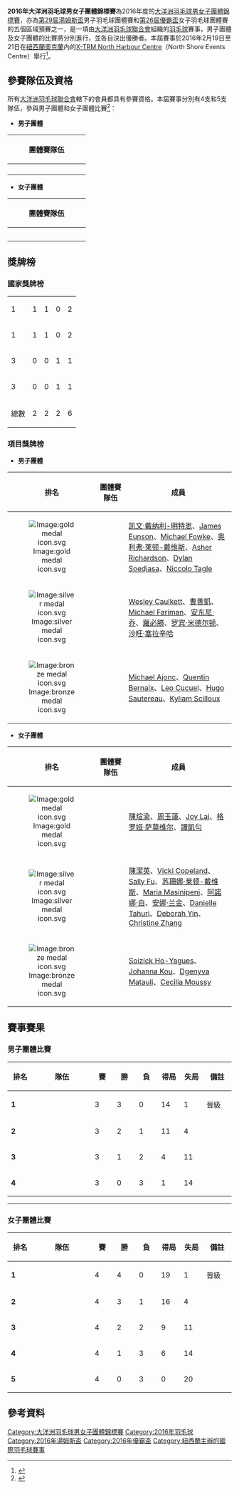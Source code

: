 {{noteTA|G1=Badminton}}
{{infobox badminton event
|name           = 2016年大洋洲羽毛球男女子團體錦標賽<br/><small>({{lang|en|2016 Oceania Men's and Women's Team Championships}})</small>
|image          =
|size           = 
|caption        = 
|dates          = 2016年2月19日－2月21日
|number_edition = 
|level          =
|prize_money    =
|location       = {{NZL}}[[奧克蘭|奧克蘭]] 
|venue          = [[X-TRM_North_Harbour_Centre|X-TRM North Harbour Centre]]
|previous       = 
|next           = 2018年大洋洲羽毛球男女子團體錦標賽
}}
'''2016年大洋洲羽毛球男女子團體錦標賽'''為2016年度的[[大洋洲羽毛球男女子團體錦標賽|大洋洲羽毛球男女子團體錦標賽]]，亦為[[2016年湯姆斯盃|第29屆湯姆斯盃]]男子羽毛球團體賽和[[2016年優霸盃|第26屆優霸盃]]女子羽毛球團體賽的五個區域預賽之一，是一項由[[大洋洲羽毛球聯合會|大洋洲羽毛球聯合會]]組織的[[羽毛球|羽毛球]]賽事，男子團體及女子團體的比賽將分別進行，並各自決出優勝者。本屆賽事於2016年2月19日至21日在[[紐西蘭|紐西蘭]][[奧克蘭|奧克蘭]]內的[[X-TRM_North_Harbour_Centre|X-TRM North Harbour Centre]]（North Shore Events Centre）舉行<ref name="Prospectus">{{cite web|title=2016 Oceania Continental Men's and Women's Team Championships|url=http://www.bwfbadminton.org/tournamentcalendar_event.aspx?id=28189|publisher=BWF|accessdate=2016-04-02|archive-date=2016-04-02|archive-url=https://web.archive.org/web/20160402191612/http://www.bwfbadminton.org/tournamentcalendar_event.aspx?id=28189|dead-url=no}}{{en}}</ref>。

==參賽隊伍及資格==
所有[[大洋洲羽毛球聯合會|大洋洲羽毛球聯合會]]轄下的會員都具有參賽資格。本屆賽事分別有4支和5支隊伍，參與男子團體和女子團體比賽<ref>{{cite web|title=2016 Oceania Men's and Women's Team Championships - Draws|url=http://bwf.tournamentsoftware.com/sport/draws.aspx?id=0911CC49-02FB-4CF2-B553-1E501009FCB3|website=tournamentsoftware.com}}{{en}}</ref>：
{{col-begin}}
{{col-2}}
*'''男子團體'''
{| class=wikitable style="text-align:left; font-size:small"
!width=160|團體賽隊伍
|-
|{{bat|AUS}}
|-
|{{bat|NCL}}
|-
|{{bat|NZL}}
|-
|{{bat|PYF}}
|}
{{col-2}}
*'''女子團體'''
{| class=wikitable style="text-align:left; font-size:small"
!width=160|團體賽隊伍
|-
|{{bat|AUS}}
|-
|{{bat|GUM}}
|-
|{{bat|NCL}}
|-
|{{bat|NZL}}
|-
|{{bat|PYF}}
|}
{{col-end}}

==獎牌榜==
===國家獎牌榜===
{| {{RankedMedalTable}}
|-
|1||style="text-align:left"|{{bat|AUS}}  ||1 ||1 ||0 ||2
|-
|1||style="text-align:left"|{{bat|NZL}}  ||1 ||1 ||0 ||2
|-
|3||style="text-align:left"|{{bat|NCL}}  ||0 ||0 ||1 ||1
|-
|3||style="text-align:left"|{{bat|PYF}}  ||0 ||0 ||1 ||1
|- class="sortbottom"
!colspan=2|總數|| 2 || 2 || 2 || 6
|}

===項目獎牌榜===
*'''男子團體'''
{| class=wikitable style="text-align:left; font-size:90%" width="800px"
!width=50 |排名
!width=150|團體賽隊伍
!width=600|成員
|-bgcolor=ccffcc
|style="text-align:center"|[[Image:gold_medal_icon.svg|Image:gold medal icon.svg]]
|{{bat|NZL}}
|[[凯文·戴纳利-明特恩|凯文·戴纳利-明特恩]]、[[James_Eunson|James Eunson]]、[[Michael_Fowke|Michael Fowke]]、[[奥利弗·莱顿-戴维斯|奥利弗·莱顿-戴维斯]]、[[Asher_Richardson|Asher Richardson]]、[[Dylan_Soedjasa|Dylan Soedjasa]]、[[Niccolo_Tagle|Niccolo Tagle]]
|-
|style="text-align:center"|[[Image:silver_medal_icon.svg|Image:silver medal icon.svg]]
|{{bat|AUS}}
|[[Wesley_Caulkett|Wesley Caulkett]]、[[曹善凱|曹善凱]]、[[Michael_Fariman|Michael Fariman]]、[[安东尼·乔|安东尼·乔]]、[[羅必勝|羅必勝]]、[[罗宾·米德尔顿|罗宾·米德尔顿]]、[[沙旺·塞拉辛哈|沙旺·塞拉辛哈]]

|-
|style="text-align:center"|[[Image:bronze_medal_icon.svg|Image:bronze medal icon.svg]]
|{{bat|PYF}}
|[[Michael_Ajonc|Michael Ajonc]]、[[Quentin_Bernaix|Quentin Bernaix]]、[[Leo_Cucuel|Leo Cucuel]]、[[Hugo_Sautereau|Hugo Sautereau]]、[[Kyliam_Scilloux|Kyliam Scilloux]]
|}

*'''女子團體'''
{| class=wikitable style="text-align:left; font-size:90%" width="800px"
!width=50 |排名
!width=150|團體賽隊伍
!width=600|成員
|-bgcolor=ccffcc
|style="text-align:center"|[[Image:gold_medal_icon.svg|Image:gold medal icon.svg]]
|{{bat|AUS}}
|[[陳煊渝|陳煊渝]]、[[周玉蓮|周玉蓮]]、[[Joy_Lai|Joy Lai]]、[[格罗娅·萨莫维尔|格罗娅·萨莫维尔]]、[[譚凱勻|譚凱勻]]
|-
|style="text-align:center"|[[Image:silver_medal_icon.svg|Image:silver medal icon.svg]]
|{{bat|NZL}}
|[[陳潔英|陳潔英]]、[[Vicki_Copeland|Vicki Copeland]]、[[Sally_Fu|Sally Fu]]、[[苏珊娜·莱顿-戴维斯|苏珊娜·莱顿-戴维斯]]、[[Maria_Masinipeni|Maria Masinipeni]]、[[阿諾娜·白|阿諾娜·白]]、[[安娜·兰金|安娜·兰金]]、[[Danielle_Tahuri|Danielle Tahuri]]、[[Deborah_Yin|Deborah Yin]]、[[Christine_Zhang|Christine Zhang]]
|-
|style="text-align:center"|[[Image:bronze_medal_icon.svg|Image:bronze medal icon.svg]]
|{{bat|NCL}}
|[[Soizick_Ho-Yagues|Soizick Ho-Yagues]]、[[Johanna_Kou|Johanna Kou]]、[[Dgenyva_Matauli|Dgenyva Matauli]]、[[Cecilia_Moussy|Cecilia Moussy]]
|}

==賽事賽果==
===男子團體比賽===
{| class=wikitable style="text-align:center; font-size:small" 
!width=50|排名
!width=150|隊伍
!width=40|賽
!width=40|勝
!width=40|負
!width=40|得局
!width=40|失局
!width=60|備註
|-bgcolor=ccffcc
|'''1'''||style="text-align:left"|{{bat|NZL}}||3||3||0||14||1||晉級
|-bgcolor=ffcccc
|'''2'''||style="text-align:left"|{{bat|AUS}}||3||2||1||11||4||
|-bgcolor=ffcccc
|'''3'''||style="text-align:left"|{{bat|PYF}}||3||1||2||4||11||
|-bgcolor=ffcccc
|'''4'''||style="text-align:left"|{{bat|NCL}}||3||0||3||1||14||
|}
{{col-begin}}
{{col-2}}
{{Badmintonbox
|team1=NZL
|team2=NCL
|venue=2號場
|date= 2016年2月19日 09:00<br/>（[http://bwf.tournamentsoftware.com/sport/teammatch.aspx?id=0911CC49-02FB-4CF2-B553-1E501009FCB3&match=12 官方紀錄]）
|score1=5
|score2=0
|}}
{{col-2}}
{{Badmintonbox
|team1=AUS
|team2=PYF
|venue=4號場
|date= 2016年2月19日 09:00<br/>（[http://bwf.tournamentsoftware.com/sport/teammatch.aspx?id=0911CC49-02FB-4CF2-B553-1E501009FCB3&match=14 官方紀錄]）
|score1=5
|score2=0
|}}
{{col-end}}
{{col-begin}}
{{col-2}}
{{Badmintonbox
|team1=AUS
|team2=NCL
|venue=7號場
|date= 2016年2月19日 16:00<br/>（[http://bwf.tournamentsoftware.com/sport/teammatch.aspx?id=0911CC49-02FB-4CF2-B553-1E501009FCB3&match=11 官方紀錄]）
|score1=5
|score2=0
|}}
{{col-2}}
{{Badmintonbox
|team1=NZL
|team2=PYF
|venue=6號場
|date= 2016年2月19日 16:00<br/>（[http://bwf.tournamentsoftware.com/sport/teammatch.aspx?id=0911CC49-02FB-4CF2-B553-1E501009FCB3&match=15 官方紀錄]）
|score1=5
|score2=0
|}}
{{col-end}}
{{col-begin}}
{{col-2}}
{{Badmintonbox
|team1=NCL
|team2=PYF
|venue=4號場
|date= 2016年2月20日 13:00<br/>（[http://bwf.tournamentsoftware.com/sport/teammatch.aspx?id=0911CC49-02FB-4CF2-B553-1E501009FCB3&match=16 官方紀錄]）
|score1=1
|score2=4
|}}
{{col-2}}
{{Badmintonbox
|team1=AUS
|team2=NZL
|venue=4號場
|date= 2016年2月20日 16:30<br/>（[http://bwf.tournamentsoftware.com/sport/teammatch.aspx?id=0911CC49-02FB-4CF2-B553-1E501009FCB3&match=8 官方紀錄]）
|score1=1
|score2=4
|}}
{{col-end}}
----

===女子團體比賽===
{| class=wikitable style="text-align:center; font-size:small" 
!width=50|排名
!width=150|隊伍
!width=40|賽
!width=40|勝
!width=40|負
!width=40|得局
!width=40|失局
!width=60|備註
|-bgcolor=ccffcc
|'''1'''||style="text-align:left"|{{bat|AUS}}||4||4||0||19||1||晉級
|-bgcolor=ffcccc
|'''2'''||style="text-align:left"|{{bat|NZL}}||4||3||1||16||4||
|-bgcolor=ffcccc
|'''3'''||style="text-align:left"|{{bat|NCL}}||4||2||2||9||11||
|-bgcolor=ffcccc
|'''4'''||style="text-align:left"|{{bat|PYF}}||4||1||3||6||14||
|-bgcolor=ffcccc
|'''5'''||style="text-align:left"|{{bat|GUM}}||4||0||3||0||20||
|}
{{col-begin}}
{{col-2}}
{{Badmintonbox
|team1=AUS
|team2=GUM
|venue=6號場
|date= 2016年2月19日 09:00<br/>（[http://bwf.tournamentsoftware.com/sport/teammatch.aspx?id=0911CC49-02FB-4CF2-B553-1E501009FCB3&match=38 官方紀錄]）
|score1=5
|score2=0
|R1match=女單1
|R1={{BadmintonMatch|T1P1=[[Joy_Lai|Joy Lai]] |21 |21 | |T2P1=[[Grace_Cai|Grace Cai]] |6 |2 | }}
|R2match=女單2
|R2={{BadmintonMatch|T1P1=[[譚凱勻|譚凱勻]] |21 |21 | |T2P1=[[Michelle_Kremper|Michelle Kremper]] |3 |3 | }}
|R3match=女單3
|R3={{BadmintonMatch|T1P1=[[周玉蓮|周玉蓮]] |21 |21 | |T2P1=[[Sarah_Cai|Sarah Cai]] |4 |7 | }}
|R4match=女雙1
|R4={{BadmintonMatch|T1P1=[[陳煊渝|陳煊渝]] |T1P2=[[譚凱勻|譚凱勻]] |21 |21 | |T2P1=[[Michelle_Kremper|Michelle Kremper]] |T2P2=[[Emily_Yang|Emily Yang]] |5 |4 | }}
|R5match=女雙2
|R5={{BadmintonMatch|T1P1=[[周玉蓮|周玉蓮]] |T1P2=[[格罗娅·萨莫维尔|格罗娅·萨莫维尔]] |21 |21 | |T2P1=[[Grace_Cai|Grace Cai]] |T2P2=[[Sarah_Cai|Sarah Cai]] |5 |4 | }}
|}}
{{col-2}}
{{Badmintonbox
|team1=NZL
|team2=PYF
|venue=7號場
|date= 2016年2月19日 09:00<br/>（[http://bwf.tournamentsoftware.com/sport/teammatch.aspx?id=0911CC49-02FB-4CF2-B553-1E501009FCB3&match=35 官方紀錄]）
|score1=5
|score2=0
|R1match=女單1
|R1={{BadmintonMatch|T1P1=[[Sally_Fu|Sally Fu]] |21 |21 | |T2P1=[[Chloé_Segrestan|Chloé Segrestan]] |4 |6 | }}
|R2match=女單2
|R2={{BadmintonMatch|T1P1=[[Christine_Zhang|Christine Zhang]] |21 |21 | |T2P1=[[Aurelie_Boutin|Aurelie Boutin]] |5 |6 | }}
|R3match=女單3
|R3={{BadmintonMatch|T1P1=[[Vicki_Copeland|Vicki Copeland]] |21 |21 | |T2P1=[[Pauline_Segrestan|Pauline Segrestan]] |6 |7 | }}
|R4match=女雙1
|R4={{BadmintonMatch|T1P1=[[Maria_Masinipeni|Maria Masinipeni]] |T1P2=[[阿諾娜·白|阿諾娜·白]] |21 |21 | |T2P1=[[Aurelie_Boutin|Aurelie Boutin]] |T2P2=[[Coralie_Bouttin|Coralie Bouttin]] |5 |8 | }}
|R5match=女雙2
|R5={{BadmintonMatch|T1P1=[[苏珊娜·莱顿-戴维斯|苏珊娜·莱顿-戴维斯]] |T1P2=[[Deborah_Yin|Deborah Yin]] |21 |21 | |T2P1=[[Chloé_Segrestan|Chloé Segrestan]] |T2P2=[[Pauline_Segrestan|Pauline Segrestan]] |3 |8 | }}
|}}
{{col-end}}
{{col-begin}}
{{col-2}}
{{Badmintonbox
|team1=NCL
|team2=GUM
|venue=2號場
|date= 2016年2月19日 12:30<br/>（[http://bwf.tournamentsoftware.com/sport/teammatch.aspx?id=0911CC49-02FB-4CF2-B553-1E501009FCB3&match=40 官方紀錄]）
|score1=5
|score2=0
|}}
{{col-2}}
{{Badmintonbox
|team1=AUS
|team2=PYF
|venue=4號場
|date= 2016年2月19日 12:30<br/>（[http://bwf.tournamentsoftware.com/sport/teammatch.aspx?id=0911CC49-02FB-4CF2-B553-1E501009FCB3&match=34 官方紀錄]）
|score1=5
|score2=0
|}}
{{col-end}}
{{col-begin}}
{{col-2}}
{{Badmintonbox
|team1=NZL
|team2=GUM
|venue=4號場
|date= 2016年2月19日 16:00<br/>（[http://bwf.tournamentsoftware.com/sport/teammatch.aspx?id=0911CC49-02FB-4CF2-B553-1E501009FCB3&match=39 官方紀錄]）
|score1=5
|score2=0
|R1match=女單1
|R1={{BadmintonMatch|T1P1=[[Sally_Fu|Sally Fu]] |21 |21 | |T2P1=[[Grace_Cai|Grace Cai]] |7 |3 | }}
|R2match=女單2
|R2={{BadmintonMatch|T1P1=[[Christine_Zhang|Christine Zhang]] |21 |21 | |T2P1=[[Michelle_Kremper|Michelle Kremper]] |7 |6 | }}
|R3match=女單3
|R3={{BadmintonMatch|T1P1=[[Deborah_Yin|Deborah Yin]] |21 |21 | |T2P1=[[Sarah_Cai|Sarah Cai]] |9 |11 | }}
|R4match=女雙1
|R4={{BadmintonMatch|T1P1=[[Sally_Fu|Sally Fu]] |T1P2=[[Christine_Zhang|Christine Zhang]] |21 |21 | |T2P1=[[Grace_Cai|Grace Cai]] |T2P2=[[Sarah_Cai|Sarah Cai]] |6 |5 | }}
|R5match=女雙2
|R5={{BadmintonMatch|T1P1=[[阿諾娜·白|阿諾娜·白]] |T1P2=[[Deborah_Yin|Deborah Yin]] |21 |21 | |T2P1=[[Michelle_Kremper|Michelle Kremper]] |T2P2=[[Emily_Yang|Emily Yang]] |5 |2 | }}
|}}
{{col-2}}
{{Badmintonbox
|team1=AUS
|team2=NCL
|venue=2號場
|date= 2016年2月19日 16:00<br/>（[http://bwf.tournamentsoftware.com/sport/teammatch.aspx?id=0911CC49-02FB-4CF2-B553-1E501009FCB3&match=30 官方紀錄]）
|score1=5
|score2=0
|}}
{{col-end}}
{{col-begin}}
{{col-2}}
{{Badmintonbox
|team1=PYF
|team2=GUM
|venue=2號場
|date= 2016年2月20日 09:00<br/>（[http://bwf.tournamentsoftware.com/sport/teammatch.aspx?id=0911CC49-02FB-4CF2-B553-1E501009FCB3&match=41 官方紀錄]）
|score1=5
|score2=0
|}}
{{col-2}}
{{Badmintonbox
|team1=NZL
|team2=NCL
|venue=4號場
|date= 2016年2月20日 09:00<br/>（[http://bwf.tournamentsoftware.com/sport/teammatch.aspx?id=0911CC49-02FB-4CF2-B553-1E501009FCB3&match=31 官方紀錄]）
|score1=5
|score2=0
|R1match=女單1
|R1={{BadmintonMatch|T1P1=[[Sally_Fu|Sally Fu]] |21 |21 | |T2P1=[[Johanna_Kou|Johanna Kou]] |11 |14 | }}
|R2match=女單2
|R2={{BadmintonMatch|T1P1=[[Vicki_Copeland|Vicki Copeland]] |21 |21 | |T2P1=[[Soizick_Ho-Yagues|Soizick Ho-Yagues]] |6 |3 | }}
|R3match=女單3
|R3={{BadmintonMatch|T1P1=[[Deborah_Yin|Deborah Yin]] |21 |21 | |T2P1=[[Dgenyva_Matauli|Dgenyva Matauli]] |11 |6 | }}
|R4match=女雙1
|R4={{BadmintonMatch|T1P1=[[Maria_Masinipeni|Maria Masinipeni]] |T1P2=[[阿諾娜·白|阿諾娜·白]] |21 |21 | |T2P1=[[Johanna_Kou|Johanna Kou]] |T2P2=[[Cecilia_Moussy|Cecilia Moussy]] |13 |13 | }}
|R5match=女雙2
|R5={{BadmintonMatch|T1P1=[[陳潔英|陳潔英]] |T1P2=[[Danielle_Tahuri|Danielle Tahuri]] |21 |21 | |T2P1=[[Soizick_Ho-Yagues|Soizick Ho-Yagues]] |T2P2=[[Dgenyva_Matauli|Dgenyva Matauli]] |7 |7 | }}
|}}
{{col-end}}
{{col-begin}}
{{col-2}}
{{Badmintonbox
|team1=NCL
|team2=PYF
|venue=2號場
|date= 2016年2月20日 13:00<br/>（[http://bwf.tournamentsoftware.com/sport/teammatch.aspx?id=0911CC49-02FB-4CF2-B553-1E501009FCB3&match=36 官方紀錄]）
|score1=4
|score2=1
|}}
{{col-2}}
{{Badmintonbox
|team1=AUS
|team2=NZL
|venue=2號場
|date= 2016年2月20日 16:30<br/>（[http://bwf.tournamentsoftware.com/sport/teammatch.aspx?id=0911CC49-02FB-4CF2-B553-1E501009FCB3&match=26 官方紀錄]）
|score1=4
|score2=1
|R1match=女單1
|R1={{BadmintonMatch|T1P1=[[陳煊渝|陳煊渝]] |21 |21 | |T2P1=[[Vicki_Copeland|Vicki Copeland]] |11 |10 | }}
|R2match=女單2
|R2={{BadmintonMatch|T1P1=[[Joy_Lai|Joy Lai]] |21 |21 | |T2P1=[[Deborah_Yin|Deborah Yin]] |8 |9 | }}
|R3match=女單3
|R3={{BadmintonMatch|T1P1=[[譚凱勻|譚凱勻]] |13 |19 | |T2P1=[[陳潔英|陳潔英]] |21 |21 | }}
|R4match=女雙1
|R4={{BadmintonMatch|T1P1=[[周玉蓮|周玉蓮]] |T1P2=[[Joy_Lai|Joy Lai]] |21 |21 | |T2P1=[[Vicki_Copeland|Vicki Copeland]] |T2P2=[[苏珊娜·莱顿-戴维斯|苏珊娜·莱顿-戴维斯]] |9 |12 | }}
|R5match=女雙2
|R5={{BadmintonMatch|T1P1=[[陳煊渝|陳煊渝]] |T1P2=[[格罗娅·萨莫维尔|格罗娅·萨莫维尔]] |21 |21 | |T2P1=[[陳潔英|陳潔英]] |T2P2=[[Danielle_Tahuri|Danielle Tahuri]] |12 |15 | }}
|}}
{{col-end}}

==參考資料==
{{Reflist}}

[[Category:大洋洲羽毛球男女子團體錦標賽|Category:大洋洲羽毛球男女子團體錦標賽]]
[[Category:2016年羽毛球|Category:2016年羽毛球]]
[[Category:2016年湯姆斯盃|Category:2016年湯姆斯盃]]
[[Category:2016年優霸盃|Category:2016年優霸盃]]
[[Category:紐西蘭主辦的國際羽毛球賽事|Category:紐西蘭主辦的國際羽毛球賽事]]